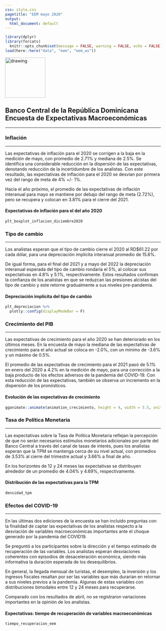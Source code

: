 ---
css: style.css
pagetitle: "EEM mayo 2020"
output:
  html_document: default
---


```{r config, include=FALSE}
library(dplyr)
library(forcats)
  knitr::opts_chunk$set(message = FALSE, warning = FALSE, echo = FALSE)
load(here::here("data", "eem", "eem_ws"))
```


<!-- Header del documento -->
<div class = "header">

  <div class="imagen">
  <img src="img/bcrd_squared.png" alt="drawing" width="130" style="display:inline-block"/>
  </div>
  
  <div class="title">
  <h2>Banco Central de la República Dominicana<br>
Encuesta de Expectativas Macroeconómicas</h2>
  </div>
  
</div>
<hr class="head-ruler">


<!-- Inflación -->

### Inflación
***

<div class="inflacion-container">
<!-- Redancción -->
<div class="left">
Las expectativas de inflación para el 2020 se corrigen a la baja en la medición de mayo, con promedio de 2.71% y mediana de 2.5%. Se identifica una considerable reducción en la dispersión de las expectativas, denotando reducción de la incertidumbre de los analistas. Con este resultado, las expectativas de inflación para el 2020 se desvían por primera vez del rango de meta de 4% +/- 1%.

Hacia el año próximo, el promedio de las expectativas de inflación interanual para mayo se mantiene por debajo del rango de meta (2.72%), pero se recupera y colocan en 3.81% para el cierre del 2021.
</div>

<div class="right">
#### Expectativas de inflación para el del año 2020
```{r plt_inflacion_diciembre, fig.width=5.5, fig.height=3.8}
plt_boxplot_inflacion_diciembre2020
```
</div>
</div>

### Tipo de cambio
***

<div class="tc-container">
<div class="left">
Los analistas esperan que el tipo de cambio cierre el 2020 al RD$61.22 por cada dólar, para una depreciación implícita interanual promedio de 15.6%. 

De igual forma, para el final del 2021 y a mayo del 2022 la depreciación interanual esperada del tipo de cambio rondaría el 5%, al colocar sus expectativas en 4.8% y 5.1%, respectivamente. Estos resultados confirman la confianza de los analistas en que se reduzcan las presiones alcistas del tipo de cambio y este retorne gradualmente a sus niveles pre-pandemia.
</div>

<div class="right">
#### Depreciación implícita del tipo de cambio
```{r plt_depreciacion, fig.width=5.5, fig.height=3.8}
plt_depreciacion %>% 
  plotly::config(displayModeBar = F) 
```
</div>
</div>


### Crecimiento del PIB
***
<div class="pib-container">
<div class="left">
Las expectativas de crecimiento para el año 2020 se han deteriorado en los últimos meses. En la encuesta de mayo la mediana de las expectativas de crecimiento para el año actual se coloca en -2.0%, con un mínimo de -3.6% y un máximo de 0.5%. 

El promedio de las expectativas de crecimiento para el 2021 pasó de 5.1% en enero del 2020 a 4.2% en la medición de mayo, para una corrección a la baja producto de los efectos adversos de la pandemia del COVID-19. Con esta reducción de las expectativas, también se observa un incremento en la dispersión de los pronósticos.


</div>

<div class="right">
#### Evolución de las expectativas de crecimiento 
```{r animation_pib, fig.width=5.5, fig.height=3.8}
gganimate::animate(animation_crecimiento, height = 4, width = 5.5, units = "in", res = 120)
```
</div>
</div>

### Tasa de Política Monetaria
***

<div class="pib-container">
<div class="left">

Las expectativas sobre la Tasa de Política Monetaria reflejan la percepción de que no serán necesarios estímulos monetarios adicionales por parte del Banco Central a través del canal de tasas de interés, pues los analistas esperan que la TPM se mantenga cerca de su nivel actual, con promedios de 3.53% al cierre del trimestre actual y 3.66% a final de año. 

En los horizontes de 12 y 24 meses las expectativas se distribuyen alrededor de un promedio de 4.04% y 4.69%, respectivamente. 

</div>

<div class="right">
#### Distribución de las expectativas para la TPM
```{r desidad_tpm, fig.width=5.5, fig.height=3.8}
densidad_tpm
```

</div>
</div>

### Efectos del COVID-19
***

<div class="covid-container">
<div class="left">

En las últimas dos ediciones de la encuesta se han incluido preguntas con la finalidad de captar las expectativas de los analistas respecto a la desviación de variables macroeconómicas importantes ante el choque generado por la pandemia del COVID19.

Se preguntó a los participantes sobre la dirección y el tiempo estimado de recuperación de las variables. Los analistas esperan desviaciones coherentes con episodios de desaceleración económica, siendo más informativa la duración esperada de los desequilibrios.

En general, la llegada mensual de turistas, el desempleo, la inversión y los ingresos fiscales resaltan por ser las variables que más durarían en retornar a sus niveles previos a la pandemia. Algunas de estas variables con distribuciones bimodales entre 12 y 24 meses para recuperarse.

Comparado con los resultados de abril, no se registraron variaciones importantes en la opinión de los analistas.

</div>

<div class="right">
#### Expectativas: tiempo de recuperación de variables macroeconómicas
```{r covid, fig.width=5.5, fig.height=7}
tiempo_recuperacion_eem
```
</div>
</div>


